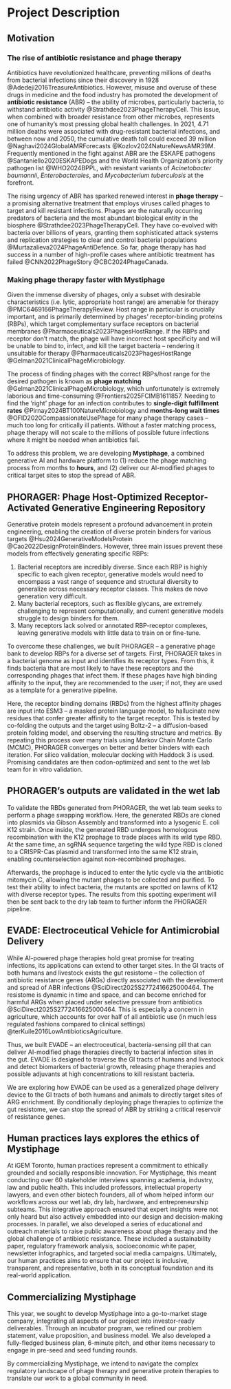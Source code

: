 ---
---

# Project Description

## Motivation
### The rise of antibiotic resistance and phage therapy

Antibiotics have revolutionized healthcare, preventing millions of deaths from bacterial infections since their discovery in 1928 @Adedeji2016TreasureAntibiotics. However, misuse and overuse of these drugs in medicine and the food industry has promoted the development of **antibiotic resistance** (ABR) – the ability of microbes, particularly bacteria, to withstand antibiotic activity @Strathdee2023PhageTherapyCell. This issue, when combined with broader resistance from other microbes, represents one of humanity’s most pressing global health challenges. In 2021, 4.71 million deaths were associated with drug-resistant bacterial infections, and between now and 2050, the cumulative death toll could exceed 39 million @Naghavi2024GlobalAMRForecasts @Kozlov2024NatureNewsAMR39M. Frequently mentioned in the fight against ABR are the ESKAPE pathogens @Santaniello2020ESKAPEDogs and the World Health Organization’s priority pathogen list @WHO2024BPPL, with resistant variants of _Acinetobacter baumannii_, _Enterobacterales_, and _Mycobacterium tuberculosis_ at the forefront.

The rising urgency of ABR has sparked renewed interest in **phage therapy** – a promising alternative treatment that employs viruses called phages to target and kill resistant infections. Phages are the naturally occurring predators of bacteria and the most abundant biological entity in the biosphere @Strathdee2023PhageTherapyCell. They have co-evolved with bacteria over billions of years, granting them sophisticated attack systems and replication strategies to clear and control bacterial populations @Murtazalieva2024PhageAntiDefence. So far, phage therapy has had success in a number of high-profile cases where antibiotic treatment has failed @CNN2022PhageStory @CBC2024PhageCanada.

### Making phage therapy faster with Mystiphage

Given the immense diversity of phages, only a subset with desirable characteristics (i.e. lytic, appropriate host range) are amenable for therapy @PMC6469166PhageTherapyReview. Host range in particular is crucially important, and is primarily determined by phages’ receptor-binding proteins (RBPs), which target complementary surface receptors on bacterial membranes @Pharmaceuticals2023PhagesHostRange. If the RBPs and receptor don’t match, the phage will have incorrect host specificity and will be unable to bind to, infect, and kill the target bacteria – rendering it unsuitable for therapy @Pharmaceuticals2023PhagesHostRange @Gelman2021ClinicalPhageMicrobiology.

The process of finding phages with the correct RBPs/host range for the desired pathogen is known as **phage matching** @Gelman2021ClinicalPhageMicrobiology, which unfortunately is extremely laborious and time-consuming @Frontiers2025FCIMB1611857. Needing to find the ‘right’ phage for an infection contributes to **single-digit fulfillment rates** @Pirnay2024BT100NatureMicrobiology and **months-long wait times** @OFID2020CompassionateUsePhage for many phage therapy cases – much too long for critically ill patients. Without a faster matching process, phage therapy will not scale to the millions of possible future infections where it might be needed when antibiotics fail.

To address this problem, we are developing **Mystiphage**, a combined generative AI and hardware platform to (1) reduce the phage matching process from months to **hours**, and (2) deliver our AI-modified phages to critical target sites to stop the spread of ABR.

## PHORAGER: Phage Host-Optimized Receptor-Activated Generative Engineering Repository
Generative protein models represent a profound advancement in protein engineering, enabling the creation of diverse protein binders for various targets @Hsu2024GenerativeModelsProtein @Cao2022DesignProteinBinders. However, three main issues prevent these models from effectively generating specific RBPs:

1.  Bacterial receptors are incredibly diverse. Since each RBP is highly specific to each given receptor, generative models would need to encompass a vast range of sequence and structural diversity to generalize across necessary receptor classes. This makes de novo generation very difficult.
2.  Many bacterial receptors, such as flexible glycans, are extremely challenging to represent computationally, and current generative models struggle to design binders for them.
3.  Many receptors lack solved or annotated RBP-receptor complexes, leaving generative models with little data to train on or fine-tune.

To overcome these challenges, we built PHORAGER – a generative phage bank to develop RBPs for a diverse set of targets. First, PHORAGER takes in a bacterial genome as input and identifies its receptor types. From this, it finds bacteria that are most likely to have these receptors and the corresponding phages that infect them. If these phages have high binding affinity to the input, they are recommended to the user; if not, they are used as a template for a generative pipeline.

Here, the receptor binding domains (RBDs) from the highest affinity phages are input into ESM3 – a masked protein language model, to hallucinate new residues that confer greater affinity to the target receptor. This is tested by co-folding the outputs and the target using Boltz-2 – a diffusion-based protein folding model, and observing the resulting structure and metrics. By repeating this process over many trials using Markov Chain Monte Carlo (MCMC), PHORAGER converges on better and better binders with each iteration. For silico validation, molecular docking with Haddock 3 is used. Promising candidates are then codon-optimized and sent to the wet lab team for in vitro validation.
  

## PHORAGER’s outputs are validated in the wet lab

To validate the RBDs generated from PHORAGER, the wet lab team seeks to perform a phage swapping workflow. Here, the generated RBDs are cloned into plasmids via Gibson Assembly and transformed into a lysogenic E. coli K12 strain. Once inside, the generated RBD undergoes homologous recombination with the K12 prophage to trade places with its wild type RBD. At the same time, an sgRNA sequence targeting the wild type RBD is cloned to a CRISPR-Cas plasmid and transformed into the same K12 strain, enabling counterselection against non-recombined prophages.

Afterwards, the prophage is induced to enter the lytic cycle via the antibiotic mitomycin C, allowing the mutant phages to be collected and purified. To test their ability to infect bacteria, the mutants are spotted on lawns of K12 with diverse receptor types. The results from this spotting experiment will then be sent back to the dry lab team to further inform the PHORAGER pipeline.

 
## EVADE: Electroceutical Vehicle for Antimicrobial Delivery

While AI-powered phage therapies hold great promise for treating infections, its applications can extend to other target sites. In the GI tracts of both humans and livestock exists the gut resistome – the collection of antibiotic resistance genes (ARGs) directly associated with the development and spread of ABR infections @SciDirect2025S2772416625000464. The resistome is dynamic in time and space, and can become enriched for harmful ARGs when placed under selective pressure from antibiotics @SciDirect2025S2772416625000464. This is especially a concern in agriculture, which accounts for over half of all antibiotic use (in much less regulated fashions compared to clinical settings) @terKuile2016LowAntibioticsAgriculture.

Thus, we built EVADE – an electroceutical, bacteria-sensing pill that can deliver AI-modified phage therapies directly to bacterial infection sites in the gut. EVADE is designed to traverse the GI tracts of humans and livestock and detect biomarkers of bacterial growth, releasing phage therapies and possible adjuvants at high concentrations to kill resistant bacteria.

We are exploring how EVADE can be used as a generalized phage delivery device to the GI tracts of both humans and animals to directly target sites of ARG enrichment. By conditionally deploying phage therapies to optimize the gut resistome, we can stop the spread of ABR by striking a critical reservoir of resistance genes.

## Human practices lays explores the ethics of Mystiphage

At iGEM Toronto, human practices represent a commitment to ethically grounded and socially responsible innovation. For Mystiphage, this meant conducting over 60 stakeholder interviews spanning academia, industry, law and public health. This included professors, intellectual property lawyers, and even other biotech founders, all of whom helped inform our workflows across our wet lab, dry lab, hardware, and entrepreneurship subteams. This integrative approach ensured that expert insights were not only heard but also actively embedded into our design and decision-making processes. In parallel, we also developed a series of educational and outreach materials to raise public awareness about phage therapy and the global challenge of antibiotic resistance. These included a sustainability paper, regulatory framework analysis, socioeconomic white paper, newsletter infographics, and targeted social media campaigns. Ultimately, our human practices aims to ensure that our project is inclusive, transparent, and representative, both in its conceptual foundation and its real-world application.

## Commercializing Mystiphage
This year, we sought to develop Mystiphage into a go-to-market stage company, integrating all aspects of our project into investor-ready deliverables. Through an incubator program, we refined our problem statement, value proposition, and business model. We also developed a fully-fledged business plan, 6-minute pitch, and other items necessary to engage in pre-seed and seed funding rounds.

By commercializing Mystiphage, we intend to navigate the complex regulatory landscape of phage therapy and generative protein therapies to translate our work to a global community in need.